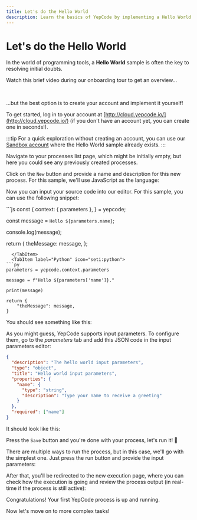 ```yaml
---
title: Let's do the Hello World
description: Learn the basics of YepCode by implementing a Hello World sample.
---
```



# Let's do the Hello World

In the world of programming tools, a **Hello World** sample is often the key to resolving initial doubts.

Watch this brief video during our onboarding tour to get an overview...

<YouTube url="https://www.youtube.com/watch?v=yPlvTOP_l3U" />

<br />

...but the best option is to create your account and implement it yourself!

To get started, log in to your account at [http://cloud.yepcode.io/](http://cloud.yepcode.io/) (if you don't have an account yet, you can create one in seconds!).

:::tip
For a quick exploration without creating an account, you can use our [Sandbox account](/docs/quickstart/sandbox) where the Hello World sample already exists.
:::

Navigate to your processes list page, which might be initially empty, but here you could see any previously created processes.

Click on the `New` button and provide a name and description for this new process. For this sample, we'll use JavaScript as the language:

<Screenshot src="create-new-process.png" caption="Hello world" />

Now you can input your source code into our editor. For this sample, you can use the following snippet:

<Tabs syncKey="programming-language">
  <TabItem label="JavaScript" icon="seti:javascript">
```js
const {
  context: { parameters },
} = yepcode;

const message = `Hello ${parameters.name}`;

console.log(message);

return {
  theMessage: message,
};
```
  </TabItem>
  <TabItem label="Python" icon="seti:python">
```py
parameters = yepcode.context.parameters

message = f"Hello ${parameters['name']}."

print(message)

return {
    "theMessage": message,
}
```
  </TabItem>
</Tabs>

You should see something like this:

<Screenshot src="hello-world-source-code.png" />

As you might guess, YepCode supports input parameters. To configure them, go to the _parameters_ tab and add this JSON code in the input parameters editor:

```json
{
  "description": "The hello world input parameters",
  "type": "object",
  "title": "Hello world input parameters",
  "properties": {
    "name": {
      "type": "string",
      "description": "Type your name to receive a greeting"
    }
  },
  "required": ["name"]
}
```

It should look like this:

<Screenshot src="hello-world-input-params.png" />

Press the `Save` button and you're done with your process, let's run it! 🚀

There are multiple ways to run the process, but in this case, we'll go with the simplest one. Just press the run button and provide the input parameters:

<Screenshot src="hello-world-run-params.png" />

After that, you'll be redirected to the new execution page, where you can check how the execution is going and review the process output (in real-time if the process is still active):

<Screenshot src="hello-world-execution.png" />

Congratulations! Your first YepCode process is up and running.

Now let's move on to more complex tasks!
